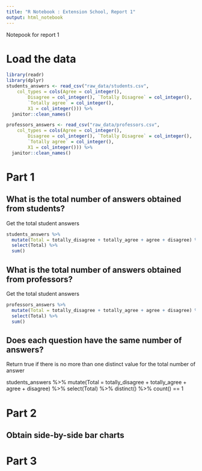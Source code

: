 ```yaml
---
title: "R Notebook : Extension School, Report 1"
output: html_notebook
---
```


Notepook for report 1

# Load the data

```r
library(readr)
library(dplyr)
students_answers <- read_csv("raw_data/students.csv", 
    col_types = cols(Agree = col_integer(), 
        Disagree = col_integer(), `Totally Disagree` = col_integer(), 
        `Totally agree` = col_integer(), 
        X1 = col_integer())) %>%
  janitor::clean_names()

professors_answers <- read_csv("raw_data/professors.csv", 
    col_types = cols(Agree = col_integer(), 
        Disagree = col_integer(), `Totally Disagree` = col_integer(), 
        `Totally agree` = col_integer(), 
        X1 = col_integer())) %>%
  janitor::clean_names()

```

# Part 1

## What is the total number of answers obtained from students?

Get the total student answers

```r
students_answers %>% 
  mutate(Total = totally_disagree + totally_agree + agree + disagree) %>%
  select(Total) %>%
  sum()
```

## What is the total number of answers obtained from professors?

Get the total student answers

```r
professors_answers %>% 
  mutate(Total = totally_disagree + totally_agree + agree + disagree) %>%
  select(Total) %>%
  sum()
```


## Does each question have the same number of answers?

Return true if there is no more than one distinct value for the total number of answer

students_answers %>% 
  mutate(Total = totally_disagree + totally_agree + agree + disagree) %>%
  select(Total) %>%
  distinct() %>%
  count() == 1

# Part 2

## Obtain side-by-side bar charts 

# Part 3